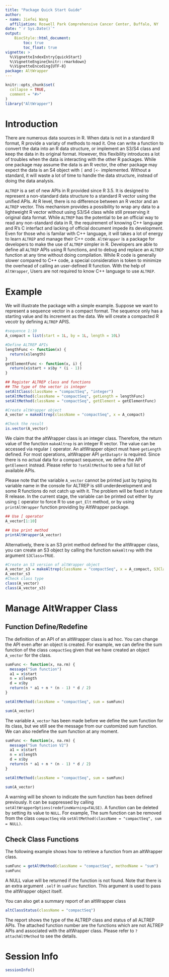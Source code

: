 ```yaml
---
title: "Package Quick Start Guide"
author: 
- name: Jiefei Wang
  affiliation: Roswell Park Comprehensive Cancer Center, Buffalo, NY
date: "`r Sys.Date()`"
output:
    BiocStyle::html_document:
        toc: true
        toc_float: true
vignette: >
  %\VignetteIndexEntry{quickStart}
  %\VignetteEngine{knitr::rmarkdown}
  %\VignetteEncoding{UTF-8}
package: AltWrapper
---
```


```r
knitr::opts_chunk$set(
  collapse = TRUE,
  comment = "#>"
)
library("AltWrapper")
```

# Introduction
There are numerous data sources in R. When data is not in a standard R format, R provide a variaty of methods to read it. One can write a function to convert the data into an R data structure, or implement an S3/S4 class and keep the data in its original format. However, this flexibility introduces a lot of troubles when the data is interacting with the other R packages. While one package may assume the data is an R vector, the other package may expect the data is an S4 object with `[` and `[<-` implemented. Without a standard, it will waste a lot of time to handle the data structure, instead of doing the data analysis. 

`ALTREP` is a set of new APIs in R provided since R 3.5. It is designed to represent a non-standard data structure to a standard R vector using the unified APIs. At R level, there is no difference between an R vector and an `ALTREP` vector. This mechanism provides a possibility to wrap any data to a lightweight R vector without using S3/S4 class while still preserving it original data format. While `ALTREP` has the potential to be an official way to read any non-standard data in R, the requirement of knowing C++ language and R's C interfact and lacking of official document impede its development. Even for those who is familar with C++ language, it will takes a lot of energy to learn `ALTREP` and manage their C++ code. `AltWrapper` is a package for developers to make the use of `ALTREP` simpler in R. Developers are able to define all `ALTREP` APIs using R functions, and to debug and replace an `ALTREP` function at any time without doing compilation. While R code is generally slower compared to C++ code,  a special consideration is token to minimize the overhead of calling an user-defined R function. With the help of `AltWrapper`, Users are not required to know C++ language to use `ALTREP`.

# Example

We will illustrate the package with a simple example. Suppose we want to represent a sequence vector in a compact format. The sequence only has a starting value and its increment as the data. We will create a compacted R vecotr by defining `ALTREP` APIS.

```r
#sequence 1:10
A_compact = list(start = 1L, by = 1L, length = 10L)

#Define ALTREP APIs
lengthFunc <- function(x) {
  return(x$length)
}
getElementFunc <- function(x, i) {
  return(x$start + x$by * (i - 1))
}

## Register ALTREP class and functions
## The type of the vector is integer
setAltClass(className = "compactSeq", "integer")
setAltMethod(className = "compactSeq", getLength = lengthFunc)
setAltMethod(className = "compactSeq", getElement = getElementFunc)

#Create altWrapper object
A_vector = makeAltrep(className = "compactSeq", x = A_compact)

#Check the result
is.vector(A_vector)
```
We claim that the altWrapper class is an integer class. Therefore, the return value of the function `makeAltrep` is an integer R vector. The value can be accessed via regular `[` operator. An altWrapper object must have `getLength` defined. For most operations, altWrapper API `getDataptr` is required. Since there is no actual data for a compact sequence, we define the API `getElement` instead. Please refer to `?setAltMethod` to see a full list of available APIs.

Please note that the variable `A_vector` cannot be printed just by typing its variable name in the console for 
ALTREP is still underdevelopment and some R functions do not catch up with it. The problem will be fixed in future R release. In the current stage, the variable can be printed out either by using `[` operator to force R to use `get_Elt` method, or by using `printAltWrapper` function providing  by AltWrapper package.
```r
## Use [ operator
A_vector[1:10]

## Use print method
printAltWrapper(A_vector)
```
Alternatively, there is an S3 print method defined for the altWrapper class, you can create an S3 object by calling the function `makeAltrep` with the argument `S3Class=TRUE`.
```r
#Create an S3 version of altWrapper object
A_vector_s3 = makeAltrep(className = "compactSeq", x = A_compact, S3Class=TRUE)
A_vector_s3
#Check class type
class(A_vector)
class(A_vector_s3)
```


# Manage AltWrapper Class
## Function Define/Redefine
The definition of an API of an altWrapper class is ad hoc. You can change the API even after an object is created. For example, we can define the sum function of the class `compactSeq` given that we have created an object `A_vector` for the class. 
```r
sumFunc <- function(x, na.rm) {
  message("Sum function")
  a1 = x$start
  n = x$length
  d = x$by
  return(n * a1 + n * (n - 1) * d / 2)
}

setAltMethod(className = "compactSeq", sum = sumFunc)

sum(A_vector)
```
The variable `A_vector` has been made before we define the sum function for its class, but we still see the message from our customized sum function. We can also redefine the sum function at any moment.
```r
sumFunc <- function(x, na.rm) {
  message("Sum function V2")
  a1 = x$start
  n = x$length
  d = x$by
  return(n * a1 + n * (n - 1) * d / 2)
}

setAltMethod(className = "compactSeq", sum = sumFunc)

sum(A_vector)
```
A warning will be shown to indicate the sum function has been defined previously. It can be suppressed by calling `setAltWrapperOptions(redefineWarning=FALSE)`. A function can be deleted by setting its value to `NULL`. For example, The sum function can be removed from the class `compactSeq` via `setAltMethod(className = "compactSeq", sum = NULL)`.


## Check Class Functions
The following example shows how to retrieve a function from an altWrapper class.
```r
sumFunc = getAltMethod(className = "compactSeq", methodName = "sum")
sumFunc
```
A NULL value will be returned if the function is not found. Note that there is an extra argument `.self` in `sumFunc` function. This argument is used to pass the altWrapper object itself. 

You can also get a summary report of an altWrapper class
```r
altClassStatus(className = "compactSeq")
```
The report shows the type of the ALTREP class and status of all ALTREP APIs. The attached function number are the functions which are not ALTREP APIs and associated with the altWrapper class. Please refer to `?attachAltMethod` to see the details.


# Session Info
```r
sessionInfo()
```



















